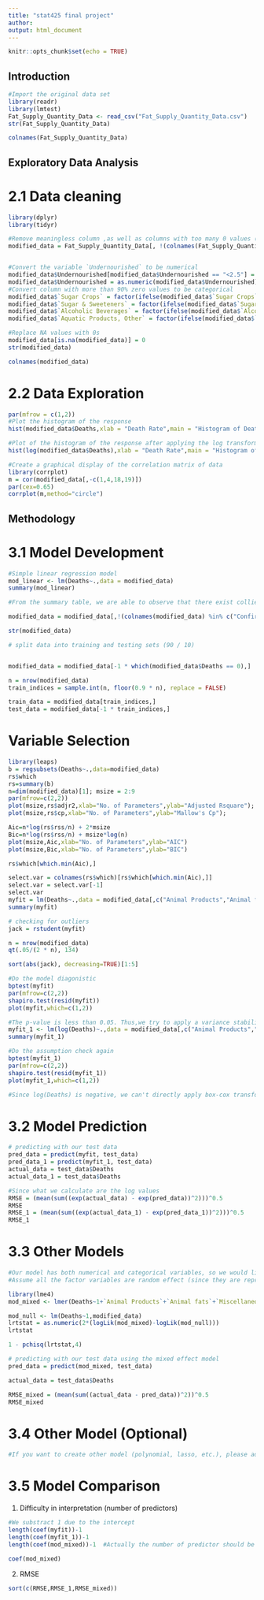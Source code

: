 ```yaml
---
title: "stat425 final project"
author: 
output: html_document
---
```


```r
knitr::opts_chunk$set(echo = TRUE)
```

## Introduction

```r
#Import the original data set
library(readr)
library(lmtest)
Fat_Supply_Quantity_Data <- read_csv("Fat_Supply_Quantity_Data.csv")
str(Fat_Supply_Quantity_Data)
```

```r
colnames(Fat_Supply_Quantity_Data)
```

## Exploratory Data Analysis

# 2.1 Data cleaning

```r
library(dplyr)
library(tidyr)

#Remove meaningless column ,as well as columns with too many 0 values (which means that this kind of food is not supplied in most of countries)
modified_data = Fat_Supply_Quantity_Data[, !(colnames(Fat_Supply_Quantity_Data) %in% c("Country","Unit (all except Population)"))]


#Convert the variable `Undernourished` to be numerical
modified_data$Undernourished[modified_data$Undernourished == "<2.5"] = 2.5
modified_data$Undernourished = as.numeric(modified_data$Undernourished)
#Convert column with more than 90% zero values to be categorical
modified_data$`Sugar Crops` = factor(ifelse(modified_data$`Sugar Crops` == 0,"Not Supplied","Supplied"))
modified_data$`Sugar & Sweeteners` = factor(ifelse(modified_data$`Sugar & Sweeteners` == 0,"Not Supplied","Supplied"))
modified_data$`Alcoholic Beverages` = factor(ifelse(modified_data$`Alcoholic Beverages` == 0,"Not Supplied","Supplied"))
modified_data$`Aquatic Products, Other` = factor(ifelse(modified_data$`Aquatic Products, Other` == 0,"Not Supplied","Supplied"))

#Replace NA values with 0s
modified_data[is.na(modified_data)] = 0
str(modified_data)

```


```r
colnames(modified_data)
```


# 2.2 Data Exploration

```r
par(mfrow = c(1,2))
#Plot the histogram of the response
hist(modified_data$Deaths,xlab = "Death Rate",main = "Histogram of Death Rates",breaks = 50)

#Plot of the histogram of the response after applying the log transformation
hist(log(modified_data$Deaths),xlab = "Death Rate",main = "Histogram of Death Rates",breaks = 50)

```

```r
#Create a graphical display of the correlation matrix of data
library(corrplot)
m = cor(modified_data[,-c(1,4,18,19)])
par(cex=0.65)
corrplot(m,method="circle")
```

## Methodology

# 3.1 Model Development
```r
#Simple linear regression model
mod_linear <- lm(Deaths~.,data = modified_data)
summary(mod_linear)
```

```r
#From the summary table, we are able to observe that there exist colliearity between variables `Confirmed`,`Active`,`Recovered` and the response, we would remove them from the data set.

modified_data = modified_data[,!(colnames(modified_data) %in% c("Confirmed", "Recovered", "Active"))]

str(modified_data)

```

```r
# split data into training and testing sets (90 / 10)


modified_data = modified_data[-1 * which(modified_data$Deaths == 0),]

n = nrow(modified_data)
train_indices = sample.int(n, floor(0.9 * n), replace = FALSE)

train_data = modified_data[train_indices,]
test_data = modified_data[-1 * train_indices,]

```


# Variable Selection

```r
library(leaps)
b = regsubsets(Deaths~.,data=modified_data)
rs$which
rs=summary(b)
n=dim(modified_data)[1]; msize = 2:9
par(mfrow=c(2,2))
plot(msize,rs$adjr2,xlab="No. of Parameters",ylab="Adjusted Rsquare");
plot(msize,rs$cp,xlab="No. of Parameters",ylab="Mallow's Cp");

Aic=n*log(rs$rss/n) + 2*msize
Bic=n*log(rs$rss/n) + msize*log(n)
plot(msize,Aic,xlab="No. of Parameters",ylab="AIC")
plot(msize,Bic,xlab="No. of Parameters",ylab="BIC")


```
```r
rs$which[which.min(Aic),]
```
```r
select.var = colnames(rs$which)[rs$which[which.min(Aic),]]
select.var = select.var[-1]
select.var
myfit = lm(Deaths~.,data = modified_data[,c("Animal Products","Animal fats","Miscellaneous","Stimulants","Vegetal Products","Vegetable Oils","Obesity","Deaths")])
summary(myfit)
```
```r
# checking for outliers
jack = rstudent(myfit)

n = nrow(modified_data)
qt(.05/(2 * n), 134)

sort(abs(jack), decreasing=TRUE)[1:5] 


```

```r
#Do the model diagonistic
bptest(myfit)
par(mfrow=c(2,2))
shapiro.test(resid(myfit))
plot(myfit,which=c(1,2))

```

```r
#The p-value is less than 0.05. Thus,we try to apply a variance stabilizing transformation.
myfit_1 <- lm(log(Deaths)~.,data = modified_data[,c("Animal Products","Animal fats","Miscellaneous","Stimulants","Vegetal Products","Vegetable Oils","Obesity","Deaths")])
summary(myfit_1)
```

```r
#Do the assumption check again
bptest(myfit_1)
par(mfrow=c(2,2))
shapiro.test(resid(myfit_1))
plot(myfit_1,which=c(1,2))

```

```r

#Since log(Deaths) is negative, we can't directly apply box-cox transformation. If anyone have any idea to correct the non-normality, feel free to write your code here.

```



# 3.2 Model Prediction

```r
# predicting with our test data
pred_data = predict(myfit, test_data)
pred_data_1 = predict(myfit_1, test_data)
actual_data = test_data$Deaths
actual_data_1 = test_data$Deaths

#Since what we calculate are the log values
RMSE = (mean(sum((exp(actual_data) - exp(pred_data))^2)))^0.5
RMSE
RMSE_1 = (mean(sum((exp(actual_data_1) - exp(pred_data_1))^2)))^0.5
RMSE_1

```

# 3.3 Other Models

```r
#Our model has both numerical and categorical variables, so we would like to construct a mixed effect model.
#Assume all the factor variables are random effect (since they are representatives of populations in some countries)

library(lme4)
mod_mixed <- lmer(Deaths~1+`Animal Products`+`Animal fats`+`Miscellaneous`+`Cereals - Excluding Beer` + `Eggs`+ `Fish, Seafood`+`Fruits - Excluding Wine`+`Meat`+`Milk - Excluding Butter`+`Offals`+`Oilcrops`+`Pulses`+`Spices`+`Starchy Roots`+`Stimulants`+`Treenuts`+`Vegetal Products`+`Vegetable Oils`+`Vegetables`+`Obesity`+`Undernourished`+Population+(1|`Aquatic Products, Other`)+(1|`Alcoholic Beverages`)+(1|`Sugar Crops`)+(1|`Sugar & Sweeteners`),modified_data,REML=FALSE)

mod_null <- lm(Deaths~1,modified_data)
lrtstat = as.numeric(2*(logLik(mod_mixed)-logLik(mod_null)))
lrtstat

1 - pchisq(lrtstat,4)

```

```r
# predicting with our test data using the mixed effect model
pred_data = predict(mod_mixed, test_data)

actual_data = test_data$Deaths

RMSE_mixed = (mean(sum((actual_data - pred_data))^2))^0.5
RMSE_mixed
```

# 3.4 Other Model (Optional)

```r
#If you want to create other model (polynomial, lasso, etc.), please add your code here.
```


# 3.5 Model Comparison

1. Difficulty in interpretation (number of predictors)
```r
#We substract 1 due to the intercept
length(coef(myfit))-1
length(coef(myfit_1))-1
length(coef(mod_mixed))-1  #Actually the number of predictor should be 26, I have no idea where the 3 comes from
```

```r
coef(mod_mixed)
```
2. RMSE
```r
sort(c(RMSE,RMSE_1,RMSE_mixed))
```


